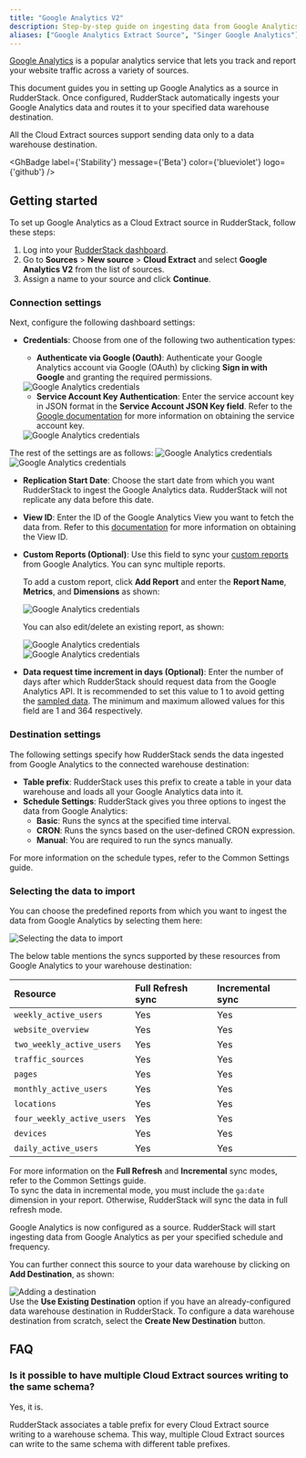 ```yaml
---
title: "Google Analytics V2"
description: Step-by-step guide on ingesting data from Google Analytics into RudderStack.
aliases: ["Google Analytics Extract Source", "Singer Google Analytics"]
---
```


[Google Analytics](https://analytics.google.com/analytics/web/#/) is a popular analytics service that lets you track and report your website traffic across a variety of sources.

This document guides you in setting up Google Analytics as a source in RudderStack. Once configured, RudderStack automatically ingests your Google Analytics data and routes it to your specified data warehouse destination.

<div class="warningBlock">
All the Cloud Extract sources support sending data only to a <Link to="/destinations/warehouse-destinations/">data warehouse destination</Link>.
</div>

<GhBadge
  label={'Stability'}
  message={'Beta'}
  color={'blueviolet'}
  logo={'github'}
/>

## Getting started

To set up Google Analytics as a Cloud Extract source in RudderStack, follow these steps:

1. Log into your [RudderStack dashboard](https://app.rudderstack.com/).
2. Go to **Sources** > **New source** > **Cloud Extract** and select **Google Analytics V2** from the list of sources.
3. Assign a name to your source and click **Continue**.

### Connection settings

Next, configure the following dashboard settings:

- **Credentials**: Choose from one of the following two authentication types:

    - **Authenticate via Google (Oauth)**: Authenticate your Google Analytics account via Google (OAuth) by clicking
    **Sign in with Google** and granting the required permissions.

    <img src="../../assets/cloud-extract-sources/ga-oauth-settings.png" alt="Google Analytics credentials" />

    - **Service Account Key Authentication**: Enter the service account key in JSON format in the **Service Account JSON Key field**. Refer to the [Google documentation](https://cloud.google.com/iam/docs/creating-managing-service-account-keys#creating_service_account_keys) for more information on obtaining the service account key.

    <img src="../../assets/cloud-extract-sources/ga-oauth-settings-4.png" alt="Google Analytics credentials" />

The rest of the settings are as follows:
<img src="../../assets/cloud-extract-sources/ga-oauth-settings-2.png" alt="Google Analytics credentials" />
<img src="../../assets/cloud-extract-sources/ga-oauth-settings-3.png" alt="Google Analytics credentials" />

- **Replication Start Date**: Choose the start date from which you want RudderStack to ingest the Google Analytics data. RudderStack will not replicate any data before this date.
- **View ID**: Enter the ID of the Google Analytics View you want to fetch the data from. Refer to this [documentation](https://docs.acquia.com/customer-data-platform/connectors/web-analytics-provider/google-analytics-profileid/) for more information on obtaining the View ID.
- **Custom Reports (Optional)**: Use this field to sync your [custom reports](https://support.google.com/analytics/answer/1033013?hl=en) from Google Analytics. You can sync multiple reports.

  To add a custom report, click **Add Report** and enter the **Report Name**, **Metrics**, and **Dimensions** as shown:

  <img src="../../assets/cloud-extract-sources/ga-custom-report.png" alt="Google Analytics credentials" />

  You can also edit/delete an existing report, as shown:

  <img src="../../assets/cloud-extract-sources/edit-custom-report.png" alt="Google Analytics credentials" />
  <br/>
  <img src="../../assets/cloud-extract-sources/delete-custom-report.png" alt="Google Analytics credentials" />

- **Data request time increment in days (Optional)**: Enter the number of days after which RudderStack should request data from the Google Analytics API. It is recommended to set this value to 1 to avoid getting the [sampled data](https://support.google.com/analytics/answer/2637192#zippy=%2Cin-this-article). The minimum and maximum allowed values for this field are 1 and 364 respectively.

### Destination settings

The following settings specify how RudderStack sends the data ingested from Google Analytics to the connected warehouse destination:

- **Table prefix**: RudderStack uses this prefix to create a table in your data warehouse and loads all your Google Analytics data into it.
- **Schedule Settings**: RudderStack gives you three options to ingest the data from Google Analytics:
    - **Basic**: Runs the syncs at the specified time interval. 
    - **CRON**: Runs the syncs based on the user-defined CRON expression.
    - **Manual**: You are required to run the syncs manually.

<div class="infoBlock">
For more information on the schedule types, refer to the <Link to="/sources/extract/common-settings/">Common Settings</Link> guide.
</div>

### Selecting the data to import

You can choose the predefined reports from which you want to ingest the data from Google Analytics by selecting them here:

<img src="../../assets/cloud-extract-sources/ga-resources.png" alt="Selecting the data to import" />

The below table mentions the syncs supported by these resources from Google Analytics to your warehouse destination:

| Resource | Full Refresh sync | Incremental sync | 
| :---| :---- | :---- | 
| `weekly_active_users`     |  Yes | Yes |
| `website_overview`|  Yes | Yes |
| `two_weekly_active_users`|  Yes | Yes |
| `traffic_sources`|  Yes | Yes |
| `pages`|  Yes | Yes |
| `monthly_active_users`|  Yes | Yes |
| `locations`|  Yes | Yes |
| `four_weekly_active_users`|  Yes | Yes |
| `devices`|  Yes | Yes |
| `daily_active_users`| Yes | Yes |

<div class="infoBlock">
For more information on the <strong>Full Refresh</strong> and <strong>Incremental</strong> sync modes, refer to the <Link to="/sources/extract/common-settings/#sync-modes">Common Settings</Link> guide.
</div>

<div class="infoBlock">
To sync the data in incremental mode, you must include the <code class="inline-code">ga:date</code> dimension in your report. Otherwise, RudderStack will sync the data in full refresh mode.
</div>

Google Analytics is now configured as a source. RudderStack will start ingesting data from Google Analytics as per your specified schedule and frequency.

You can further connect this source to your data warehouse by clicking on **Add Destination**, as shown:

<img src="../../assets/cloud-extract-sources/add-destination.png" alt="Adding a destination" />

<div class="successBlock">
Use the <strong>Use Existing Destination</strong> option if you have an already-configured data warehouse destination in RudderStack. To configure a data warehouse destination from scratch, select the <strong>Create New Destination</strong> button.
</div>


## FAQ

### Is it possible to have multiple Cloud Extract sources writing to the same schema?

Yes, it is.

RudderStack associates a table prefix for every Cloud Extract source writing to a warehouse schema. This way, multiple Cloud Extract sources can write to the same schema with different table prefixes.